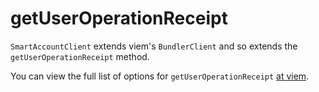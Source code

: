 
<VersionWarning version="0.2" />

# getUserOperationReceipt

`SmartAccountClient` extends viem's `BundlerClient` and so extends the `getUserOperationReceipt` method.

You can view the full list of options for `getUserOperationReceipt` [at viem](https://viem.sh/account-abstraction/actions/bundler/getUserOperationReceipt).